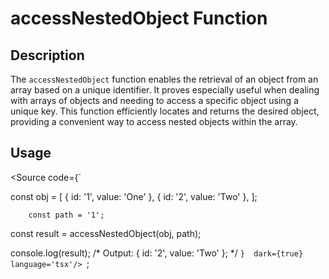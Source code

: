 
<Meta title='Utils/Array/accessNestedObject' />

# accessNestedObject  Function

## Description

The `accessNestedObject` function enables the retrieval of an object from an array based on a unique identifier. It proves especially useful when dealing with arrays of objects and needing to access a specific object using a unique key. This function efficiently locates and returns the desired object, providing a convenient way to access nested objects within the array.

## Usage

<Source code={`

 const obj = [
            { id: '1', value: 'One' },
            { id: '2', value: 'Two' },
        ];

        const path = '1';
        
const result = accessNestedObject(obj, path);

console.log(result);
/* Output: 
 { id: '2', value: 'Two' };
*/
`}  dark={true} language='tsx'/>
`;